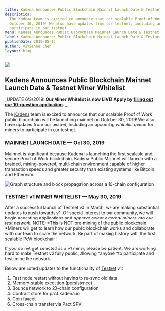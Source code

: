 ```yaml
---
title: Kadena Announces Public Blockchain Mainnet Launch Date & Testnet Miner Whitelist
description:
  The Kadena team is excited to announce that our scalable Proof of Work public blockchain will be launching mainnet on
  October 30, 2019! We also have updates from our testnet, including an upcoming whitelist queue for miners to
  participate in our testnet.
menu: Kadena Announces Public Blockchain Mainnet Launch Date & Testnet Miner Whitelist
label: Kadena Announces Public Blockchain Mainnet Launch Date & Testnet Miner Whitelist
publishDate: 2019-05-13
author: Vivienne Chen
layout: blog
---
```


![](/assets/blog/1_xxQ-iEPWZDrWwSpvKpOm2w.webp)

## Kadena Announces Public Blockchain Mainnet Launch Date & Testnet Miner Whitelist

_UPDATE 6/3/2019: **Our Miner Whitelist is now LIVE! Apply by
[filling out our 10-question application](https://forms.gle/Sj3oCEmPDhsyAzok8).** _

The [Kadena](http://kadena.io) team is excited to announce that our scalable Proof of Work public blockchain will be
launching mainnet on October 30, 2019! We also have updates from our testnet, including an upcoming _whitelist queue_
for miners to participate in our testnet.

### MAINNET LAUNCH DATE — Oct 30, 2019

Mainnet is significant because Kadena is launching the first scalable and secure Proof of Work blockchain. Kadena Public
Mainnet will launch with a braided, mining-powered, multi-chain environment capable of higher transaction speeds and
greater security than existing systems like Bitcoin and Ethereum.

![Graph structure and block propagation across a 10-chain configuration](/assets/blog/1_2U7ILVVwvN6oMAIIa2GxYw.webp)

### TESTNET v1 MINER WHITELIST — May 30, 2019

After a successful launch of Testnet v0 in March, we are making substantial updates to push towards v1. Of special
interest to our community, we will begin accepting applications and _approve select external miners into our test
network_. NOTE: *This is NOT pre-mining of the public blockchain. *Miners will get to learn how our public blockchain
works and collaborate with our team to scale the network. Be part of making history with the first scalable PoW
blockchain!

If you do not get selected as a v1 miner, please be patient. We are working hard to make Testnet v2 fully public,
allowing *anyone *to participate and test-mine the network.

Below are noted updates to the functionality of [Testnet](https://github.com/kadena-io/chainweb-node) v1:

1.  Fast node restart without having to re-sync old data
2.  Memory-stable execution (persistence)
3.  Bounce network to 20-chain configuration
4.  Contract store for pact.kadena.io
5.  Coin faucet
6.  Cross-chain transfer via Pact SPV
